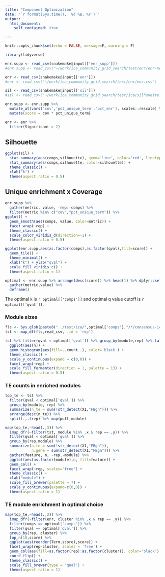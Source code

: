 ```yaml
---
title: "Component Optimization"
date: "`r format(Sys.time(), '%d %B, %Y')`"
output: 
  html_document:
    self_contained: true

---
```


```r
knitr::opts_chunk$set(echo = FALSE, message=F, warning = F)
```

```r
library(tidyverse)
```

```r
enr.supp <- read_csv(snakemake@input[['enr_supp']])
#enr.supp <- read_csv("~/work/ica_community_grid_search/test/enr/enr-metrics.csv")

enr <- read_csv(snakemake@input[['enr']])
#enr <- read_csv("~/work/ica_community_grid_search/test/enr/enr.csv")

sil <- read_csv(snakemake@input[['sil']])
#sil <- read_csv("~/work/ica_community_grid_search/test/ica/silhouette.csv")
```

```r
enr.supp <- enr.supp %>%
  mutate_at(vars('cov','pct_unique_term','pct_enr'), scales::rescale) %>%
  mutate(score = cov * pct_unique_term)

enr <- enr %>%
  filter(Significant > 2)
```

## Silhouette

```r
ggplot(sil) +
  stat_summary(aes(comps,silhouette), geom='line', color='red', linetype='dotted') +
  stat_summary(aes(comps,silhouette, color=silhouette)) +
  theme_classic() +
  xlab("k") +
  theme(aspect.ratio = 0.5)
```

## Unique enrichment x Coverage

```r
enr.supp %>%
  gather(metric, value, -rep:-comps) %>%
  filter(metric %in% c("cov","pct_unique_term")) %>%
ggplot() +
  geom_smooth(aes(comps, value, color=metric)) +
  facet_wrap(~rep) +
  theme_classic() +
  scale_color_viridis_d(direction=-1) +
  theme(aspect.ratio = 0.5)
```


```r
ggplot(enr.supp,aes(as.factor(comps),as.factor(qval),fill=score)) +
  geom_tile() +
  theme_minimal() +
  xlab("k") + ylab("qval") +
  scale_fill_viridis_c() +
  theme(aspect.ratio = 1)
```

```r
optimal <- enr.supp %>% arrange(desc(score)) %>% head(1) %>% dplyr::select(qval,comps) %>%
  gather(metric,value) %>%
  deframe()
```

The optimal `k` is `r optimal[['comps']]` and optimal q value cutoff is `r optimal[['qval']]`.

### Module sizes

```r
fls <- Sys.glob(paste0("../test/ica/",optimal['comps'],"/*/consensus-ica.qvalues.csv.gz"))
tst <- map_df(fls,read_csv, .id = 'rep')

tst %>% filter(qval < optimal['qval']) %>% group_by(module,rep) %>% tally() %>%
  ggplot(aes(n)) +
  geom_histogram(aes(fill=..count..), color='black') +
  theme_classic() +
  scale_y_continuous(expand = c(0,0)) +
  facet_wrap(~rep) +
  scale_fill_fermenter(direction = 1, palette = 13) +
  theme(aspect.ratio = 0.5)
```

### TE counts in enriched modules

```r
top_te <- tst %>% 
  filter(qval < optimal['qval']) %>%
  group_by(module, rep) %>%
  summarize(n_te = sum(!str_detect(X1,"FBgn"))) %>%
  arrange(desc(n_te)) %>%
  split(.,.$rep) %>% map(pull,module)

map(top_te,~head(.,3)) %>%
  imap_dfr(~filter(tst, module %in% .x & rep == .y)) %>%
  filter(qval < optimal['qval']) %>%
  group_by(rep,module) %>%
  summarize(n.te = sum(!str_detect(X1,"FBgn")), 
            n.gene = sum(str_detect(X1,"FBgn"))) %>%
  gather(feature, n, -rep,-module) %>%
  ggplot(aes(as.factor(module),n, fill=feature)) +
  geom_col() +
  facet_wrap(~rep, scales='free') +
  theme_classic() +
  xlab("module") +
  scale_fill_brewer(palette = 7) +
  scale_y_continuous(expand=c(0,0)) +
  theme(aspect.ratio = 1)
```


### TE module enrichment in optimal choice

```r

map(top_te,~head(.,2)) %>%
  imap_dfr(~filter(enr, cluster %in% .x & rep == .y)) %>%
  filter(comps == optimal['comps']) %>%
  filter(qval == optimal['qval']) %>%
  group_by(rep, cluster) %>%
  top_n(10,score) %>%
  ggplot(aes(reorder(Term,score),score)) +
  facet_wrap(rep~cluster, scales = 'free') +
  geom_col(aes(fill=as.factor(rep):as.factor(cluster)), color='black') +
  coord_flip() +
  theme_classic() +
  scale_fill_brewer(type = 'qual') +
  theme(aspect.ratio = 1)
```


